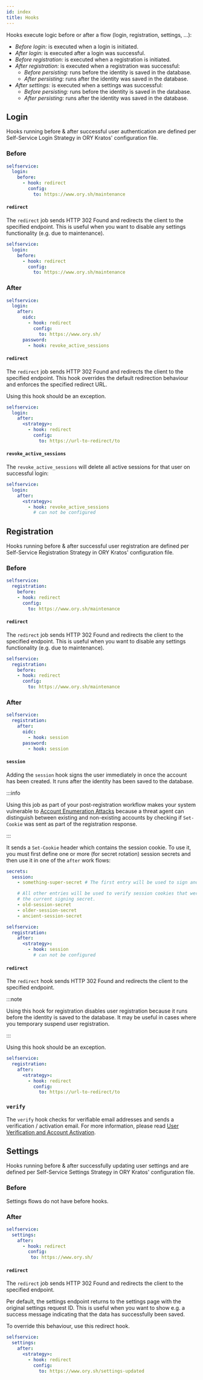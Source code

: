 ```yaml
---
id: index
title: Hooks
---
```


Hooks execute logic before or after a flow (login, registration, settings, ...):

- *Before login:* is executed when a login is initiated.
- *After login:* is executed after a login was successful.
- *Before registration:* is executed when a registration is initiated.
- *After registration:* is executed when a registration was successful:
  - *Before persisting:* runs before the identity is saved in the database.
  - *After persisting:* runs after the identity was saved in the database.
- *After settings:* is executed when a settings was successful:
  - *Before persisting:* runs before the identity is saved in the database.
  - *After persisting:* runs after the identity was saved in the database.

## Login

Hooks running before & after successful user authentication are defined per
Self-Service Login Strategy in ORY Kratos' configuration file.

### Before

```yaml title="path/to/my/kratos.config.yml"
selfservice:
  login:
    before:
      - hook: redirect
        config:
          to: https://www.ory.sh/maintenance
```

#### `redirect`

The `redirect` job sends HTTP 302 Found and redirects the client
to the specified endpoint. This is useful
when you want to disable any settings functionality (e.g. due to maintenance).

```yaml title="path/to/my/kratos.config.yml"
selfservice:
  login:
    before:
      - hook: redirect
        config:
          to: https://www.ory.sh/maintenance
```


### After

```yaml title="path/to/my/kratos.config.yml"
selfservice:
  login:
    after:
      oidc:
        - hook: redirect
          config:
            to: https://www.ory.sh/
      password:
        - hook: revoke_active_sessions
```

#### `redirect`

The `redirect` job sends HTTP 302 Found and redirects the client
to the specified endpoint. This hook overrides the default redirection
behaviour and enforces the specified redirect URL.

Using this hook should be an exception.

```yaml title="path/to/my/kratos.config.yml"
selfservice:
  login:
    after:
      <strategy>:
        - hook: redirect
          config:
            to: https://url-to-redirect/to
```

#### `revoke_active_sessions`

The `revoke_active_sessions` will delete all active sessions for that user on
successful login:

```yaml title="path/to/my/kratos.config.yml"
selfservice:
  login:
    after:
      <strategy>:
        - hook: revoke_active_sessions
          # can not be configured
```

## Registration

Hooks running before & after successful user registration are defined per
Self-Service Registration Strategy in ORY Kratos' configuration file.

### Before

```yaml title="path/to/my/kratos.config.yml"
selfservice:
  registration:
    before:
    - hook: redirect
      config:
        to: https://www.ory.sh/maintenance
```

#### `redirect`

The `redirect` job sends HTTP 302 Found and redirects the client
to the specified endpoint. This is useful
when you want to disable any settings functionality (e.g. due to maintenance).

```yaml title="path/to/my/kratos.config.yml"
selfservice:
  registration:
    before:
    - hook: redirect
      config:
        to: https://www.ory.sh/maintenance
```

### After

```yaml title="path/to/my/kratos.config.yml"
selfservice:
  registration:
    after:
      oidc:
        - hook: session
      password:
        - hook: session
```

#### `session`

Adding the `session` hook signs the user immediately in once the account has been created.
It runs after the identity has been saved to the database.

:::info

Using this job as part of your post-registration workflow makes your system
vulnerable to
[Account Enumeration Attacks](../../concepts/security.md#account-enumeration-attacks)
because a threat agent can distinguish between existing and non-existing
accounts by checking if `Set-Cookie` was sent as part of the registration
response.

:::

It sends  a `Set-Cookie` header which contains the session
cookie. To use it, you must first define one or more (for secret rotation)
session secrets and then use it in one of the `after` work flows:

```yaml title="path/to/my/kratos.config.yml"
secrets:
  session:
    - something-super-secret # The first entry will be used to sign and verify session cookies

    # All other entries will be used to verify session cookies that were signed before "something-super-secret" became
    # the current signing secret.
    - old-session-secret
    - older-session-secret
    - ancient-session-secret

selfservice:
  registration:
    after:
      <strategy>:
        - hook: session
          # can not be configured
```

#### `redirect`

The `redirect` hook sends HTTP 302 Found and redirects the client
to the specified endpoint.

:::note

Using this hook for registration disables user registration because it runs
before the identity is saved to the database. It may
be useful in cases where you temporary suspend user registration.

:::

Using this hook should be an exception.

```yaml title="path/to/my/kratos.config.yml"
selfservice:
  registration:
    after:
      <strategy>:
        - hook: redirect
          config:
            to: https://url-to-redirect/to
```

### `verify`

The `verify` hook checks for verifiable email addresses and sends a verification / activation
email. For more information,
please read [User Verification and Account Activation](../flows/verify-email-account-activation.mdx).

## Settings

Hooks running before & after successfully updating user settings and are defined per
Self-Service Settings Strategy in ORY Kratos' configuration file.

### Before

Settings flows do not have before hooks.

### After

```yaml title="path/to/my/kratos.config.yml"
selfservice:
  settings:
    after:
      - hook: redirect
        config:
         to: https://www.ory.sh/
```

#### `redirect`

The `redirect` job sends HTTP 302 Found and redirects the client
to the specified endpoint.

Per default, the settings endpoint returns to the settings page
with the original settings request ID. This is useful
when you want to show e.g. a success message indicating
that the data has successfully been saved.

To override this behaviour, use this redirect hook.

```yaml title="path/to/my/kratos.config.yml"
selfservice:
  settings:
    after:
      <strategy>:
        - hook: redirect
          config:
            to: https://www.ory.sh/settings-updated
```
